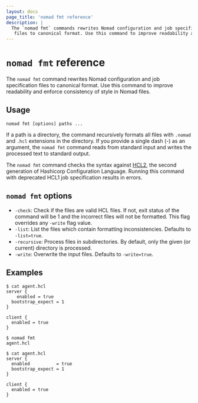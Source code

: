 ```yaml
---
layout: docs
page_title: 'nomad fmt reference'
description: |
  The `nomad fmt` commands rewrites Nomad configuration and job specification
   files to canonical format. Use this command to improve readability and enforce consistency of style in Nomad files.
---
```


# `nomad fmt` reference

The `nomad fmt` command rewrites Nomad configuration and job specification files
to canonical format. Use this command to improve readability and enforce
consistency of style in Nomad files.

## Usage

```plaintext
nomad fmt [options] paths ...
```

If a path is a directory, the command recursively formats all files with
`.nomad` and `.hcl` extensions in the directory. If you provide a single dash
(-) as an argument, the `nomad fmt` command reads from standard input and
writes the processed text to standard output.

The `nomad fmt` command checks the syntax against
[HCL2](https://github.com/hashicorp/hcl/blob/hcl2/README.md), the second
generation of Hashicorp Configuration Language. Running this command with
deprecated HCL1 job specification results in errors.

## `nomad fmt` options

- `-check`: Check if the files are valid HCL files. If not, exit status of the
  command will be 1 and the incorrect files will not be formatted. This flag
  overrides any `-write` flag value.
- `-list`: List the files which contain formatting inconsistencies. Defaults to
  `-list=true`.
- `-recursive`: Process files in subdirectories. By default, only the given (or
	current) directory is processed.
- `-write`: Overwrite the input files. Defaults to `-write=true`.

## Examples

```shell-session
$ cat agent.hcl
server {
    enabled = true
  bootstrap_expect = 1
}

client {
  enabled = true
}
```

```shell-session
$ nomad fmt
agent.hcl
```

```shell-session
$ cat agent.hcl
server {
  enabled          = true
  bootstrap_expect = 1
}

client {
  enabled = true
}
```
